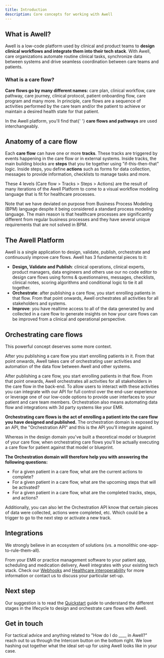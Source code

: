 ```yaml
---
title: Introduction
description: Core concepts for working with Awell
---
```


## What is Awell?

Awell is a low-code platform used by clinical and product teams to **design clinical workflows and integrate them into their tech stack**. With Awell, care organizations automate routine clinical tasks, synchronize data between systems and drive seamless coordination between care teams and patients.

### What is a care flow?

**Care flows go by many different names:** care plan, clinical workflow, care pathway, care journey, clinical protocol, patient onboarding flow, care program and many more. In principle, care flows are a sequence of activities performed by the care team and/or the patient to achieve or maintain a desired health state for that patient.

<Alert type="info">
  <p>
    In the Awell platform, you'll find that{' '}
    <strong>care flows and pathways</strong> are used interchangeably.
  </p>
</Alert>

## Anatomy of a care flow

Each **care flow** can have one or more **tracks**. These tracks are triggered by events happening in the care flow or in external systems. Inside tracks, the main building blocks are **steps** that you tie together using "if-this-then-that" logic. Inside steps, you define **actions** such as forms for data collection, messages to provide information, checklists to manage tasks and more.

These 4 levels (Care flow > Tracks > Steps > Actions) are the result of many iterations of the Awell Platform to come to a visual workflow modeling language that is fit for healthcare processes.

<Alert type="info">
  <p>
    Note that we have deviated on purpose from Business Process Modeling (BPM)
    language despite it being considered a standard process modeling language.
    The main reason is that healthcare processes are significantly different
    from regular business processes and they have several unique requirements
    that are not solved in BPM.
  </p>
</Alert>

## The Awell Platform

Awell is a single application to design, validate, publish, orchestrate and continuously improve care flows. Awell has 3 fundamental pieces to it:

- **Design, Validate and Publish**: clinical operations, clinical experts, product managers, data engineers and others use our no code editor to design care flows using forms & questionnaires, messages, checklists, clinical notes, scoring algorithms and conditional logic to tie it all together.
- **Orchestrate**: after publishing a care flow, you start enrolling patients in that flow. From that point onwards, Awell orchestrates all activities for all stakeholders and systems.
- **Improve**: you have realtime access to all of the data generated by and collected in a care flow to generate insights on how your care flows can be improved from a clinical and operational perspective.

## Orchestrating care flows

This powerful concept deserves some more context.

After you publishing a care flow you start enrolling patients in it. From that point onwards, Awell takes care of orchestrating user activities and automation of the data flow between Awell and other systems.

After publishing a care flow, you start enrolling patients in that flow. From that point onwards, Awell orchestrates all activities for all stakeholders in the care flow in the back-end. To allow users to interact with these activities you can integrate with our API for full control over the end-user experience or leverage one of our low-code options to provide user interfaces to your patient and care team members. Orchestration also means automating data flow and integrations with 3d party systems like your EMR.

**Orchestrating care flows is the act of enrolling a patient into the care flow you have designed and published.** The orchestration domain is exposed by an API, the "Orchestration API" and this is the API you'll integrate against.

Whereas in the design domain you've built a theoretical model or blueprint of your care flow, when orchestrating care flows you'll be actually executing a care flow for patient against that model or blueprint.

**The Orchestration domain will therefore help you with answering the following questions:**

- For a given patient in a care flow, what are the current actions to complete?
- For a given patient in a care flow, what are the upcoming steps that will be activated?
- For a given patient in a care flow, what are the completed tracks, steps, and actions?

Additionally, you can also let the Orchestration API know that certain pieces of data were collected, actions were completed, etc. Which could be a trigger to go to the next step or activate a new track.

## Integrations

We strongly believe in an ecosystem of solutions (vs. a monolithic one-app-to-rule-them-all).

From your EMR or practice management software to your patient app, scheduling and medication delivery, Awell integrates with your existing tech stack. Check our [Webhooks](/awell-orchestration/developer-tools/webhooks/introduction) and [Healthcare interoperability](/awell-orchestration/docs/data/healthcare-interoperability) for more information or contact us to discuss your particular set-up.

## Next step

Our suggestion is to read the [Quickstart](/awell-orchestration/docs/getting-started/design-and-orchestrate-care-flows) guide to understand the different stages in the lifecycle to design and orchestrate care flows with Awell.

## Get in touch

For tactical advice and anything related to "How do I do \_\_\_\_ in Awell?" reach out to us through the Intercom button on the bottom right. We love hashing out together what the ideal set-up for using Awell looks like in your case.

